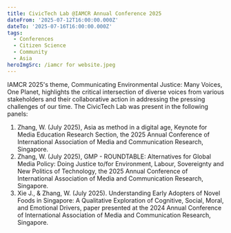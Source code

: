 ```yaml
---
title: CivicTech Lab @IAMCR Annual Conference 2025
dateFrom: '2025-07-12T16:00:00.000Z'
dateTo: '2025-07-16T16:00:00.000Z'
tags:
  - Conferences
  - Citizen Science
  - Community
  - Asia
heroImgSrc: /iamcr for website.jpeg
---
```


IAMCR 2025's theme, Communicating Environmental Justice: Many Voices, One Planet, highlights the critical intersection of diverse voices from various stakeholders and their collaborative action in addressing the pressing challenges of our time.  The CivicTech Lab was present in the following panels:

1. Zhang, W. (July 2025), Asia as method in a digital age, Keynote for Media Education Research Section, the 2025 Annual Conference of International Association of Media and Communication Research, Singapore.
2. Zhang, W. (July 2025), GMP - ROUNDTABLE: Alternatives for Global Media Policy: Doing Justice to/for Environment, Labour, Sovereignty and New Politics of Technology, the 2025 Annual Conference of International Association of Media and Communication Research, Singapore.
3. Xie J., & Zhang, W. (July 2025). Understanding Early Adopters of Novel Foods in Singapore: A Qualitative Exploration of Cognitive, Social, Moral, and Emotional Drivers, paper presented at the 2024 Annual Conference of International Association of Media and Communication Research, Singapore. 
